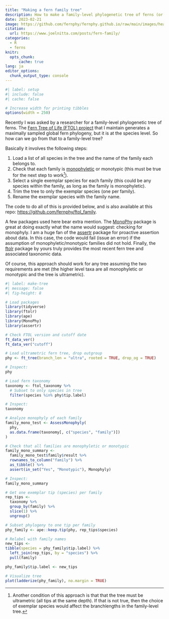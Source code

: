```yaml
---
title: "Making a fern family tree"
description: How to make a family-level phylogenetic tree of ferns (or anything else)
date: 2023-02-21
image: https://github.com/fernphy/fernphy.github.io/raw/main/images/header_ferns.png
citation:
  url: https://www.joelnitta.com/posts/fern-family/
categories:
  - R
  - ferns
knitr:
  opts_chunk: 
      cache: true
lang: ja
editor_options: 
  chunk_output_type: console
---
```


```r
#| label: setup
#| include: false
#| cache: false

# Increase width for printing tibbles
options(width = 250)
```

Recently I was asked by a researcher for a family-level phylogenetic tree of ferns. The [Fern Tree of Life (FTOL) project](https://fernphy.github.io/) that I maintain generates a maximally sampled global fern phylogeny, but it is at the species level. So how can we go from that to a family-level tree?

Basically it involves the following steps:

1. Load a list of all species in the tree and the name of the family each belongs to.
2. Check that each family is [monophyletic](https://en.wikipedia.org/wiki/Monophyly) or monotypic (this must be true for the next step to work^[Another condition of this approach is that that the tree must be ultrametric (all tips at the same depth). If that is not true, then the choice of exemplar species would affect the branchlengths in the family-level tree.]).
3. Select a single exemplar species for each family (this could be any species within the family, as long as the family is monophyletic).
4. Trim the tree to only the exemplar species (one per family).
5. Rename the exemplar species with the family name.

The code to do all of this is provided below, and is also available at this repo: [https://github.com/fernphy/ftol_family](https://github.com/fernphy/ftol_family).

A few packages used here bear extra mention. The [MonoPhy](https://github.com/oschwery/MonoPhy) package is great at doing exactly what the name would suggest: checking for monophyly. I am a huge fan of the [assertr](https://github.com/ropensci/assertr) package for proactive assertion about data. In this case, the code would fail (issue an error) if the assumption of monophyletic/monotypic families did not hold. Finally, the [ftolr](https://github.com/fernphy/ftolr) package by yours truly provides the most recent fern tree and associated taxonomic data. 

Of course, this approach should work for any tree assuming the two requirements are met (the higher level taxa are all monophyletic or monotypic and the tree is ultrametric).

```r
#| label: make-tree
#| message: false
#| fig-height: 8

# Load packages
library(tidyverse)
library(ftolr)
library(ape)
library(MonoPhy)
library(assertr)

# Check FTOL version and cutoff date
ft_data_ver()
ft_data_ver("cutoff")

# Load ultrametric fern tree, drop outgroup
phy <- ft_tree(branch_len = "ultra", rooted = TRUE, drop_og = TRUE)

# Inspect:
phy

# Load fern taxonomy
taxonomy <- ftol_taxonomy %>%
  # Subset to only species in tree
  filter(species %in% phy$tip.label)

# Inspect:
taxonomy

# Analyze monophyly of each family
family_mono_test <- AssessMonophyly(
  phy,
  as.data.frame(taxonomy[, c("species", "family")])
)

# Check that all families are monophyletic or monotypic
family_mono_summary <-
  family_mono_test$family$result %>%
  rownames_to_column("family") %>%
  as_tibble() %>%
  assert(in_set("Yes", "Monotypic"), Monophyly)

# Inspect:
family_mono_summary

# Get one exemplar tip (species) per family
rep_tips <-
  taxonomy %>%
  group_by(family) %>%
  slice(1) %>%
  ungroup()

# Subset phylogeny to one tip per family
phy_family <- ape::keep.tip(phy, rep_tips$species)

# Relabel with family names
new_tips <-
tibble(species = phy_family$tip.label) %>%
  left_join(rep_tips, by = "species") %>%
  pull(family)

phy_family$tip.label <- new_tips

# Visualize tree
plot(ladderize(phy_family), no.margin = TRUE)
```

